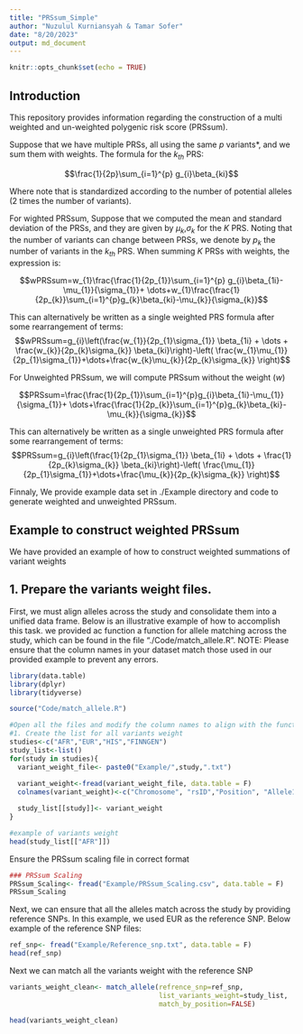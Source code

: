 ```yaml
---
title: "PRSsum_Simple"
author: "Nuzulul Kurniansyah & Tamar Sofer"
date: "8/20/2023"
output: md_document
---
```


```r
knitr::opts_chunk$set(echo = TRUE)
```



## Introduction

This repository provides information regarding the construction of a
multi weighted and un-weighted polygenic risk score (PRSsum).

Suppose that we have multiple PRSs, all using the same $p$ variants\*, and
we sum them with weights. The formula for the $k_{th}$ PRS:

$$\frac{1}{2p}\sum_{i=1}^{p} g_{i}\beta_{ki}$$

Where note that is standardized according to the number of potential alleles (2 times the number of variants). 

For wighted PRSsum, Suppose that we computed the mean and standard deviation of the PRSs, and they are given by $\mu_{k}$,$\sigma_{k}$ for the $K$ PRS. Noting that the number of variants can change between PRSs, we denote by $p_{k}$ the number of variants in the $k_{th}$ PRS. When summing $K$ PRSs with weights, the expression is:

$$wPRSsum=w_{1}\frac{\frac{1}{2p_{1}}\sum_{i=1}^{p} g_{i}\beta_{1i}-\mu_{1}}{\sigma_{1}}+ \dots+w_{1}\frac{\frac{1}{2p_{k}}\sum_{i=1}^{p}g_{k}\beta_{ki}-\mu_{k}}{\sigma_{k}}$$

This can alternatively be written as a single weighted PRS formula after some rearrangement of terms:
$$wPRSsum=g_{i}\left(\frac{w_{1}}{2p_{1}\sigma_{1}} \beta_{1i} + \dots + \frac{w_{k}}{2p_{k}\sigma_{k}} \beta_{ki}\right)-\left( \frac{w_{1}\mu_{1}}{2p_{1}\sigma_{1}}+\dots+\frac{w_{k}\mu_{k}}{2p_{k}\sigma_{k}} \right)$$


For Unweighted PRSsum, we will compute PRSsum without the weight ($w$)

$$PRSsum=\frac{\frac{1}{2p_{1}}\sum_{i=1}^{p}g_{i}\beta_{1i}-\mu_{1}}{\sigma_{1}}+ \dots+\frac{\frac{1}{2p_{k}}\sum_{i=1}^{p}g_{k}\beta_{ki}-\mu_{k}}{\sigma_{k}}$$

This can alternatively be written as a single unweighted PRS formula after some rearrangement of terms:
$$PRSsum=g_{i}\left(\frac{1}{2p_{1}\sigma_{1}} \beta_{1i} + \dots + \frac{1}{2p_{k}\sigma_{k}} \beta_{ki}\right)-\left( \frac{\mu_{1}}{2p_{1}\sigma_{1}}+\dots+\frac{\mu_{k}}{2p_{k}\sigma_{k}} \right)$$


Finnaly, We provide example data set in ./Example directory and code to generate weighted and unweighted PRSsum.


## Example to construct weighted PRSsum 

We have provided an example of how to construct weighted summations of variant weights

## 1. Prepare the variants weight files.

First, we must align alleles across the study and consolidate them into a unified data frame. Below is an illustrative example of how to accomplish this task. we provided ac function a function for allele matching across the study, which can be found in the file "./Code/match_allele.R". NOTE: Please ensure that the column names in your dataset match those used in our provided example to prevent any errors.

```r
library(data.table)
library(dplyr)
library(tidyverse)
```


```r
source("Code/match_allele.R")

#Open all the files and modify the column names to align with the function's requirements.
#1. Create the list for all variants weight
studies<-c("AFR","EUR","HIS","FINNGEN")
study_list<-list()
for(study in studies){
  variant_weight_file<- paste0("Example/",study,".txt")
  
  variant_weight<-fread(variant_weight_file, data.table = F)
  colnames(variant_weight)<-c("Chromosome", "rsID","Position", "Allele1","Allele2", "BETA")

  study_list[[study]]<- variant_weight
}

#example of variants weight
head(study_list[["AFR"]])
```

Ensure the PRSsum scaling file in correct format

```r
### PRSsum Scaling
PRSsum_Scaling<- fread("Example/PRSsum_Scaling.csv", data.table = F)
PRSsum_Scaling
```

Next, we can ensure that all the alleles match across the study by providing reference SNPs. In this example, we used EUR as the reference SNP. Below example of the reference SNP files:

```r
ref_snp<- fread("Example/Reference_snp.txt", data.table = F)
head(ref_snp)
```

Next we can match all the variants weight with the reference SNP

```r
variants_weight_clean<- match_allele(refrence_snp=ref_snp, 
                                     list_variants_weight=study_list,
                                     match_by_position=FALSE)

head(variants_weight_clean)
```



